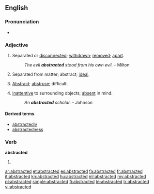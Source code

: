 ==English==

===Pronunciation===
* {{IPA|/æbˈstræktɪd/}}

===Adjective===
{{en-adj}}

# Separated or [[disconnected]]; [[withdrawn]]; [[remove]]d; [[apart]].
#: ''The evil '''abstracted''' stood from his own evil.'' - Milton
# {{obsolete}} Separated from matter; abstract; [[ideal]].
# {{obsolete}} [[abstract|Abstract]]; [[abstruse]]; difficult.
# [[inattentive|Inattentive]] to surrounding objects; [[absent]] in mind.
#: ''An '''abstracted''' scholar.'' - Johnson

====Derived terms====
* [[abstractedly]]
* [[abstractedness]]

===Verb===
'''abstracted'''

# {{past of|[[abstract]]}}

[[ar:abstracted]]
[[et:abstracted]]
[[es:abstracted]]
[[fa:abstracted]]
[[fr:abstracted]]
[[it:abstracted]]
[[kn:abstracted]]
[[hu:abstracted]]
[[ml:abstracted]]
[[my:abstracted]]
[[pl:abstracted]]
[[simple:abstracted]]
[[fi:abstracted]]
[[te:abstracted]]
[[tr:abstracted]]
[[vi:abstracted]]